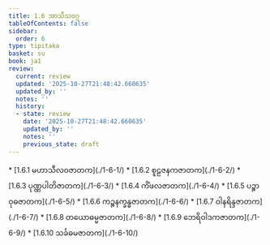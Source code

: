 ```yaml
---
title: 1.6 အာသီသဝဂ္ဂ
tableOfContents: false
sidebar:
  order: 6
type: tipitaka
basket: su
book: ja1
review:
  current: review
  updated: '2025-10-27T21:48:42.660635'
  updated_by: ''
  notes: ''
  history:
  - state: review
    date: '2025-10-27T21:48:42.660635'
    updated_by: ''
    notes: ''
    previous_state: draft
---
```



<ReviewStatus review={frontmatter.review} showDetails={true} />

<HypothesisAnnotation frontmatter={frontmatter} />

<DynamicBreadcrumb />



<TableOfContents book="ja1" section="1.6">
* [1.6.1 မဟာသီလဝဇာတက](./1-6-1/)
* [1.6.2 စူဠဇနကဇာတက](./1-6-2/)
* [1.6.3 ပုဏ္ဏပါတိဇာတက](./1-6-3/)
* [1.6.4 ကိံဖလဇာတက](./1-6-4/)
* [1.6.5 ပဉ္စာဝုဓဇာတက](./1-6-5/)
* [1.6.6 ကဉ္စနက္ခန္ဓဇာတက](./1-6-6/)
* [1.6.7 ဝါနရိန္ဒဇာတက](./1-6-7/)
* [1.6.8 တယောဓမ္မဇာတက](./1-6-8/)
* [1.6.9 ဘေရိဝါဒကဇာတက](./1-6-9/)
* [1.6.10 သင်္ခဓမဇာတက](./1-6-10/)
</TableOfContents>